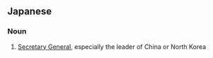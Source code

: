 ==Japanese==
{{ja-kanjitab|そう|しょ|き|yomi=on}}

===Noun===
{{ja-noun|そうしょき}}

# [[Secretary General]], especially the leader of China or North Korea
#: {{ja-usex|キム・ジョンイル総書記が死去した|キム・ジョンイル そうしょき が しきょ した|Secretary General Kim Jong il died}}